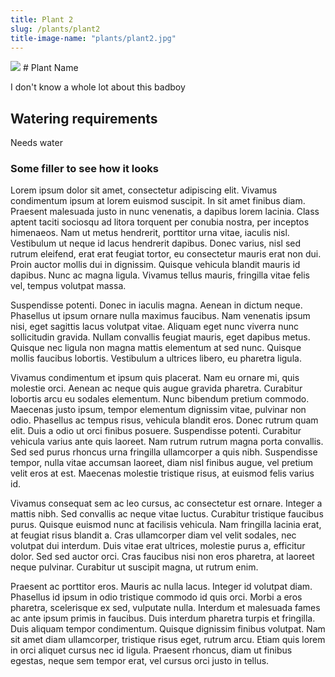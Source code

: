 ```yaml
---
title: Plant 2
slug: /plants/plant2
title-image-name: "plants/plant2.jpg"
---
```



<Card>
  <Image src="plants/plant2.jpg" />
</Card>

<Card>
# Plant Name

I don't know a whole lot about this badboy

## Watering requirements

Needs water

### Some filler to see how it looks

Lorem ipsum dolor sit amet, consectetur adipiscing elit. Vivamus condimentum ipsum at lorem euismod suscipit. In sit amet finibus diam. Praesent malesuada justo in nunc venenatis, a dapibus lorem lacinia. Class aptent taciti sociosqu ad litora torquent per conubia nostra, per inceptos himenaeos. Nam ut metus hendrerit, porttitor urna vitae, iaculis nisl. Vestibulum ut neque id lacus hendrerit dapibus. Donec varius, nisl sed rutrum eleifend, erat erat feugiat tortor, eu consectetur mauris erat non dui. Proin auctor mollis dui in dignissim. Quisque vehicula blandit mauris id dapibus. Nunc ac magna ligula. Vivamus tellus mauris, fringilla vitae felis vel, tempus volutpat massa.

Suspendisse potenti. Donec in iaculis magna. Aenean in dictum neque. Phasellus ut ipsum ornare nulla maximus faucibus. Nam venenatis ipsum nisi, eget sagittis lacus volutpat vitae. Aliquam eget nunc viverra nunc sollicitudin gravida. Nullam convallis feugiat mauris, eget dapibus metus. Quisque nec ligula non magna mattis elementum at sed nunc. Quisque mollis faucibus lobortis. Vestibulum a ultrices libero, eu pharetra ligula.

Vivamus condimentum et ipsum quis placerat. Nam eu ornare mi, quis molestie orci. Aenean ac neque quis augue gravida pharetra. Curabitur lobortis arcu eu sodales elementum. Nunc bibendum pretium commodo. Maecenas justo ipsum, tempor elementum dignissim vitae, pulvinar non odio. Phasellus ac tempus risus, vehicula blandit eros. Donec rutrum quam elit. Duis a odio ut orci finibus posuere. Suspendisse potenti. Curabitur vehicula varius ante quis laoreet. Nam rutrum rutrum magna porta convallis. Sed sed purus rhoncus urna fringilla ullamcorper a quis nibh. Suspendisse tempor, nulla vitae accumsan laoreet, diam nisl finibus augue, vel pretium velit eros at est. Maecenas molestie tristique risus, at euismod felis varius id.

Vivamus consequat sem ac leo cursus, ac consectetur est ornare. Integer a mattis nibh. Sed convallis ac neque vitae luctus. Curabitur tristique faucibus purus. Quisque euismod nunc at facilisis vehicula. Nam fringilla lacinia erat, at feugiat risus blandit a. Cras ullamcorper diam vel velit sodales, nec volutpat dui interdum. Duis vitae erat ultrices, molestie purus a, efficitur dolor. Sed sed auctor orci. Cras faucibus nisi non eros pharetra, at laoreet neque pulvinar. Curabitur ut suscipit magna, ut rutrum enim.

Praesent ac porttitor eros. Mauris ac nulla lacus. Integer id volutpat diam. Phasellus id ipsum in odio tristique commodo id quis orci. Morbi a eros pharetra, scelerisque ex sed, vulputate nulla. Interdum et malesuada fames ac ante ipsum primis in faucibus. Duis interdum pharetra turpis et fringilla. Duis aliquam tempor condimentum. Quisque dignissim finibus volutpat. Nam sit amet diam ullamcorper, tristique risus eget, rutrum arcu. Etiam quis lorem in orci aliquet cursus nec id ligula. Praesent rhoncus, diam ut finibus egestas, neque sem tempor erat, vel cursus orci justo in tellus.

</Card>
